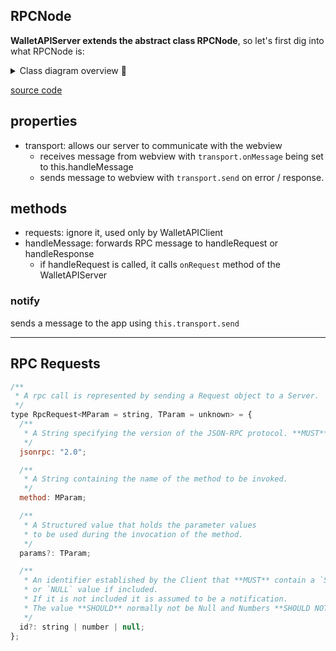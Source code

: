 ## RPCNode

**WalletAPIServer extends the abstract class RPCNode**, so let's first dig into what RPCNode is:

<details>
<summary>Class diagram overview 📝</summary>

![diagram](../assets/server-rpc-node-classdiagram.png)

</details>

[source code](https://github.com/LedgerHQ/wallet-api/blob/main/packages/core/src/JSONRPC/RpcNode.ts)

## properties

- transport: allows our server to communicate with the webview
  - receives message from webview with `transport.onMessage` being set to this.handleMessage
  - sends message to webview with `transport.send` on error / response.

## methods

- requests: ignore it, used only by WalletAPIClient
- handleMessage: forwards RPC message to handleRequest or handleResponse
  - if handleRequest is called, it calls `onRequest` method of the WalletAPIServer

### notify

sends a message to the app using `this.transport.send`

---

## RPC Requests

```js filename="packages/core/src/JSONRPC/types.ts"
/**
 * A rpc call is represented by sending a Request object to a Server.
 */
type RpcRequest<MParam = string, TParam = unknown> = {
  /**
   * A String specifying the version of the JSON-RPC protocol. **MUST** be exactly "2.0".
   */
  jsonrpc: "2.0";

  /**
   * A String containing the name of the method to be invoked.
   */
  method: MParam;

  /**
   * A Structured value that holds the parameter values
   * to be used during the invocation of the method.
   */
  params?: TParam;

  /**
   * An identifier established by the Client that **MUST** contain a `String`, `Number`,
   * or `NULL` value if included.
   * If it is not included it is assumed to be a notification.
   * The value **SHOULD** normally not be Null and Numbers **SHOULD NOT** contain fractional parts
   */
  id?: string | number | null;
};
```
